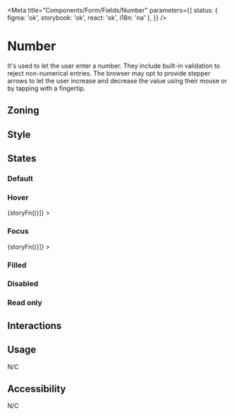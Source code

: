 
<Meta
	title="Components/Form/Fields/Number"
	parameters={{
		status: { figma: 'ok', storybook: 'ok', react: 'ok', i18n: 'na' },
	}}
/>

# Number

It's used to let the user enter a number.
They include built-in validation to reject non-numerical entries.
The browser may opt to provide stepper arrows to let the user increase and decrease the value using their mouse or by tapping with a fingertip.

## Zoning

<FigmaImage
	src="https://www.figma.com/file/qc8oUSyVJM67gSsbTShftt/%F0%9F%93%90-Zoning?node-id=548%3A53"
	alt="zoning image for number inputs"
/>

## Style

## States

### Default

<Canvas>
	<Story name="default">
		<Form.Number label="Number" min="10" max="100" />
	</Story>
</Canvas>

### Hover

<Canvas withSource="none">
	<Story
		name="hover"
		decorators={[storyFn => <WithSelector selector=":hover">{storyFn()}</WithSelector>]}
	>
		<Form.Number label="Number" />
	</Story>
</Canvas>

### Focus

<Canvas withSource="none">
	<Story
		name="focus"
		decorators={[storyFn => <WithSelector selector=":focus">{storyFn()}</WithSelector>]}
	>
		<Form.Number label="Number" />
	</Story>
</Canvas>

### Filled

<Canvas>
	<Story name="filled">
		<Form.Number label="Number" value="25" min="10" max="100" />
	</Story>
</Canvas>

### Disabled

<Canvas>
	<Story name="disabled">
		<Form.Number label="Number" value="25" min="10" max="100" disabled />
	</Story>
</Canvas>

### Read only

<Canvas>
	<Story name="read-only">
		<Form.Number label="Number" value="25" min="10" max="100" readOnly />
	</Story>
</Canvas>

## Interactions

## Usage

N/C

## Accessibility

N/C
